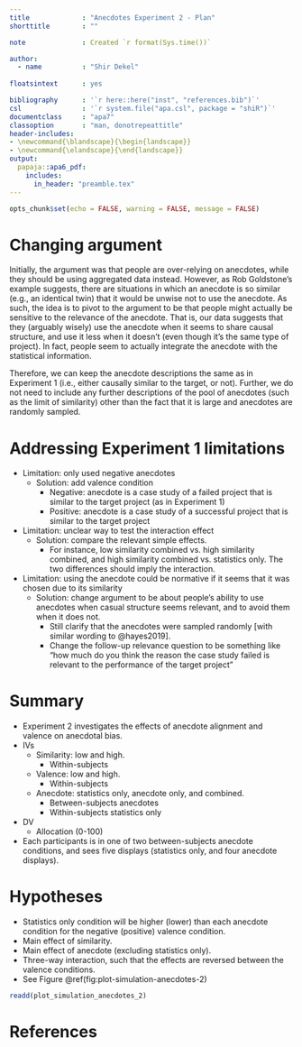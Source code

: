 ```yaml
---
title             : "Anecdotes Experiment 2 - Plan"
shorttitle        : ""

note              : Created `r format(Sys.time())`

author: 
  - name          : "Shir Dekel"
  
floatsintext      : yes

bibliography      : '`r here::here("inst", "references.bib")`'
csl               : '`r system.file("apa.csl", package = "shiR")`'
documentclass     : "apa7"
classoption       : "man, donotrepeattitle"
header-includes:
- \newcommand{\blandscape}{\begin{landscape}}
- \newcommand{\elandscape}{\end{landscape}}
output: 
  papaja::apa6_pdf:
    includes: 
      in_header: "preamble.tex"
---
```


```r
opts_chunk$set(echo = FALSE, warning = FALSE, message = FALSE)
```

# Changing argument

Initially, the argument was that people are over-relying on anecdotes, while
they should be using aggregated data instead. However, as Rob Goldstone’s
example suggests, there are situations in which an anecdote is so similar (e.g.,
an identical twin) that it would be unwise not to use the anecdote. As such, the
idea is to pivot to the argument to be that people might actually be sensitive
to the relevance of the anecdote. That is, our data suggests that they (arguably
wisely) use the anecdote when it seems to share causal structure, and use it
less when it doesn’t (even though it’s the same type of project). In fact,
people seem to actually integrate the anecdote with the statistical information.

Therefore, we can keep the anecdote descriptions the same as in Experiment 1
(i.e., either causally similar to the target, or not). Further, we do not need
to include any further descriptions of the pool of anecdotes (such as the limit
of similarity) other than the fact that it is large and anecdotes are randomly
sampled.

# Addressing Experiment 1 limitations

- Limitation: only used negative anecdotes
    - Solution: add valence condition
        - Negative: anecdote is a case study of a failed project that is similar to
          the target project (as in Experiment 1)
        - Positive: anecdote is a case study of a successful project that is similar to
          the target project
- Limitation: unclear way to test the interaction effect
    - Solution: compare the relevant simple effects.
        - For instance, low similarity combined vs. high similarity combined, and
          high similarity combined vs. statistics only. The two differences
          should imply the interaction.
- Limitation: using the anecdote could be normative if it seems that it was
  chosen due to its similarity
    - Solution: change argument to be about people's ability to use anecdotes
    when casual structure seems relevant, and to avoid them when it does not.
        - Still clarify that the anecdotes were sampled randomly [with similar
          wording to @hayes2019].
        - Change the follow-up relevance question to be something like "how much
          do you think the reason the case study failed is relevant to the
          performance of the target project"

# Summary

- Experiment 2 investigates the effects of anecdote alignment and valence on
  anecdotal bias.
- IVs
    - Similarity: low and high.
        - Within-subjects
    - Valence: low and high.
        - Within-subjects
    - Anecdote: statistics only, anecdote only, and combined.
        - Between-subjects anecdotes
        - Within-subjects statistics only
- DV
    - Allocation (0-100)
- Each participants is in one of two between-subjects anecdote conditions, and
  sees five displays (statistics only, and four anecdote displays).

# Hypotheses

- Statistics only condition will be higher (lower) than each anecdote condition for the
  negative (positive) valence condition.
- Main effect of similarity. 
- Main effect of anecdote (excluding statistics only).
- Three-way interaction, such that the effects are reversed between the valence conditions.
- See Figure\ \@ref(fig:plot-simulation-anecdotes-2)

```r
readd(plot_simulation_anecdotes_2)
```

\newpage

# References

\setlength{\parindent}{-0.5in}
\setlength{\leftskip}{0.5in}

